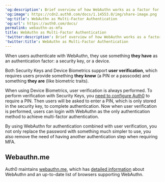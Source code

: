 ---
'og:description': Brief overview of how WebAuthn works as a factor for MFA
'og:image': https://cdn2.auth0.com/docs/1.14553.0/img/share-image.png
'og:title': WebAuthn as Multi-Factor Authentication
'og:url': https://auth0.com/docs/
permalink: webauthn-as-mfa
title: WebAuthn as Multi-Factor Authentication
'twitter:description': Brief overview of how WebAuthn works as a factor for MFA
'twitter:title': WebAuthn as Multi-Factor Authentication
---
When users authenticate with WebAuthn, they use something **they have** as an authentication factor: a security key, or a device.

Both Security Keys and Device Biometrics support **user verification**, which requires users provide something **they know** (a PIN or a passcode) and something **they are** (like biometric traits).

When using Device Biometrics, user verification is always performed. To perform verification with Security Keys, you [need to configure Auth0](/docs/secure/multi-factor-authentication/fido-authentication-with-webauthn/configure-webauthn-security-keys-for-mfa) to require a PIN. Then users will be asked to enter a PIN, which is only stored in the security key, to complete authentication. Now when user verification is performed, users can login with WebAuthn as the only authentication method to achieve <Tooltip tip="Multi-factor authentication (MFA): User authentication process that uses a factor in addition to username and password such as a code via SMS." cta="View Glossary" href="/docs/glossary?term=multi-factor+authentication">multi-factor authentication</Tooltip>.

By using WebAuthn for authentication combined with user verification, you not only replace the password with something much simpler to use, you also remove the need of having another authentication step when requiring MFA.

## Webauthn.me

Auth0 maintains [webauthn.me](https://a0.to/webauthme-auth0-docs), which has [detailed information](https://webauthn.me/introduction) about WebAuthn and an up-to-date list of browsers supporting WebAuthn.